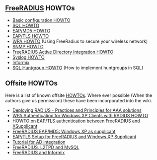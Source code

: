 ==[[FreeRADIUS]] HOWTOs==

* [[Basic configuration HOWTO]]
* [[SQL HOWTO]]
* [[EAP/MD5 HOWTO]]
* [[EAP/TLS HOWTO]]
* [[WPA HOWTO]] (Using FreeRadius to secure your wireless network)
* [[SNMP HOWTO]]
* [[FreeRADIUS Active Directory Integration HOWTO]]
* [[Syslog HOWTO]]
* [[Informix]]
* [[SQL Huntgroup HOWTO]] (How to implement huntgroups in SQL)

==Offsite HOWTOs==

Here is a list of known offsite [[HOWTO]]s. Where ever possible (When the authors give us permission) these have been incorporated into the wiki.
* [http://deployingradius.com/documents/configuration/ Deploying RADIUS - Practices and Principles for AAA solutions]
* [http://www.hep.phys.soton.ac.uk/~jhe/documents/WPA-Authentication+RADIUS-HOWTO.html WPA Authentication for Windows XP Clients with RADIUS HOWTO]
* [http://www.missl.cs.umd.edu/wireless/eaptls/ HOWTO on EAP/TLS authentication between FreeRADIUS and XSupplicant]
* [http://www.freeradius.org/doc/EAP-MD5.html FreeRADIUS EAP/MD5: Windows XP as supplicant]
* [http://www.freeradius.org/doc/EAPTLS.pdf EAP/TLS Setup for FreeRADIUS and Windows XP Supplicant]
* [http://homepages.lu/charlesschwartz/radius/freeRadius_AD_tutorial.pdf Tutorial for AD integration]
* [http://blog.derjohn.de/snipsnap/space/start/2006-09-27/1#Freeradius_und_MySQL FreeRADIUS, L2TPD and MySQL]
* [http://web.pip.com.au/brads-howtos/freeradius-informix.html FreeRADIUS and Informix]
